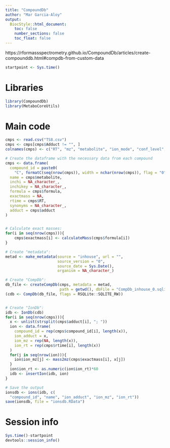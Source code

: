 ```yaml
---
title: "CompoundDb"
author: "Mar Garcia-Aloy"
output: 
  BiocStyle::html_document:
    toc: false
    number_sections: false
    toc_float: false
---
```


https://rformassspectrometry.github.io/CompoundDb/articles/create-compounddb.html#compdb-from-custom-data

```r
startpoint <- Sys.time()
```

# Libraries

```r
library(CompoundDb)
library(MetaboCoreUtils)
```


# Main code

```r
cmps <- read.csv("TS8.csv")
cmps <- cmps[cmps$Adduct != "", ]
colnames(cmps) <- c("RT", "mz", "metabolite", "ion_mode", "conf_level", "formula", "adduct")

# Create the dataframe with the necessary data from each compound
cmps <- data.frame(
  compound_id = paste0(
    "C", formatC(seq(nrow(cmps)), width = nchar(nrow(cmps)), flag = "0")),
  name = cmps$metabolite,
  inchi = NA_character_,
  inchikey = NA_character_,
  formula = cmps$formula,
  exactmass = NA,
  rtime = cmps$RT,
  synonyms = NA_character_,
  adduct = cmps$adduct
)


# Calculate exact masses:
for(i in seq(nrow(cmps))){
    cmps$exactmass[i] <- calculateMass(cmps$formula[i])
}

# Create "metadata":
metad <- make_metadata(source = "inhouse", url = "",
                       source_version = "0", 
                       source_date = Sys.Date(),
                       organism = NA_character_)

# Create "CompDb":
db_file <- createCompDb(cmps, metadata = metad, 
                        path = getwd(), dbFile = "CompDb_inhouse_0.sqlite")
(cdb <- CompDb(db_file, flags = RSQLite::SQLITE_RW))


# Create "IonDb":
idb <- IonDb(cdb)
for(i in seq(nrow(cmps))){
  x <- unlist(strsplit(cmps$adduct[i], "; "))
  ion <- data.frame(
    compound_id = rep(cmps$compound_id[i], length(x)),
    ion_adduct = x,
    ion_mz = rep(NA, length(x)),
    ion_rt = rep(cmps$rtime[i], length(x))
  )
  for(j in seq(nrow(ion))){
    ion$ion_mz[j] <- mass2mz(cmps$exactmass[i], x[j])
  }
  ion$ion_rt <- as.numeric(ion$ion_rt)*60
  idb <- insertIon(idb, ion)
}

# Save the output
ionsdb <- ions(idb, c(
  "compound_id", "name", "ion_adduct", "ion_mz", "ion_rt"))
save(ionsdb, file = "ionsdb.RData")
```


# Session info

```r
Sys.time()-startpoint
devtools::session_info()
```
